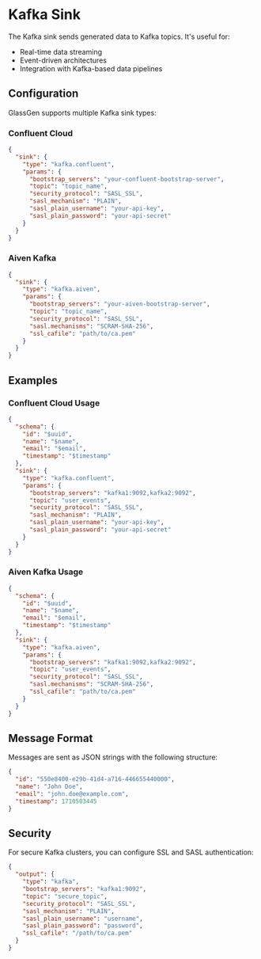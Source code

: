 # Kafka Sink

The Kafka sink sends generated data to Kafka topics. It's useful for:
- Real-time data streaming
- Event-driven architectures
- Integration with Kafka-based data pipelines

## Configuration

GlassGen supports multiple Kafka sink types:

### Confluent Cloud
```json
{
  "sink": {
    "type": "kafka.confluent",
    "params": {
      "bootstrap_servers": "your-confluent-bootstrap-server",
      "topic": "topic_name",
      "security_protocol": "SASL_SSL",
      "sasl_mechanism": "PLAIN",
      "sasl_plain_username": "your-api-key",
      "sasl_plain_password": "your-api-secret"
    }
  }
}
```

### Aiven Kafka
```json
{
  "sink": {
    "type": "kafka.aiven",
    "params": {
      "bootstrap_servers": "your-aiven-bootstrap-server",
      "topic": "topic_name",
      "security_protocol": "SASL_SSL",
      "sasl.mechanisms": "SCRAM-SHA-256",
      "ssl_cafile": "path/to/ca.pem"
    }
  }
}
```

## Examples

### Confluent Cloud Usage
```json
{
  "schema": {
    "id": "$uuid",
    "name": "$name",
    "email": "$email",
    "timestamp": "$timestamp"
  },
  "sink": {
    "type": "kafka.confluent",
    "params": {
      "bootstrap_servers": "kafka1:9092,kafka2:9092",
      "topic": "user_events",
      "security_protocol": "SASL_SSL",
      "sasl_mechanism": "PLAIN",
      "sasl_plain_username": "your-api-key",
      "sasl_plain_password": "your-api-secret"
    }
  }
}
```

### Aiven Kafka Usage
```json
{
  "schema": {
    "id": "$uuid",
    "name": "$name",
    "email": "$email",
    "timestamp": "$timestamp"
  },
  "sink": {
    "type": "kafka.aiven",
    "params": {
      "bootstrap_servers": "kafka1:9092,kafka2:9092",
      "topic": "user_events",
      "security_protocol": "SASL_SSL",
      "sasl.mechanisms": "SCRAM-SHA-256",
      "ssl_cafile": "path/to/ca.pem"
    }
  }
}
```

## Message Format

Messages are sent as JSON strings with the following structure:

```json
{
  "id": "550e8400-e29b-41d4-a716-446655440000",
  "name": "John Doe",
  "email": "john.doe@example.com",
  "timestamp": 1710503445
}
```

## Security

For secure Kafka clusters, you can configure SSL and SASL authentication:

```json
{
  "output": {
    "type": "kafka",
    "bootstrap_servers": "kafka1:9092",
    "topic": "secure_topic",
    "security_protocol": "SASL_SSL",
    "sasl_mechanism": "PLAIN",
    "sasl_plain_username": "username",
    "sasl_plain_password": "password",
    "ssl_cafile": "/path/to/ca.pem"
  }
}
``` 